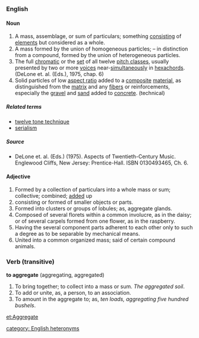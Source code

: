 === English ===

====Noun====
# A mass, assemblage, or sum of particulars; something [[consist]]ing of [[element]]s but considered as a whole.
# A mass formed by the union of homogeneous particles; – in distinction from a compound, formed by the union of heterogeneous particles.
# The full [[chromatic]] or the [[set]] of all twelve [[pitch class]]es, usually presented by two or more [[voice]]s near-[[simultaneity|simultaneously]] in [[hexachord]]s. (DeLone et. al. (Eds.), 1975, chap. 6)
# Solid particles of low [[aspect ratio]] added to a [[composite]] [[material]], as distinguished from the [[matrix]] and any [[fiber]]s or reinforcements, especially the [[gravel]] and [[sand]] added to [[concrete]]. (technical)

=====Related terms=====
*[[twelve tone technique]] 
*[[serialism]] 

=====Source=====
*DeLone et. al. (Eds.) (1975). Aspects of Twentieth-Century Music. Englewood Cliffs, New Jersey: Prentice-Hall. ISBN 0130493465, Ch. 6.

==== Adjective ====

# Formed by a collection of particulars into a whole mass or sum; collective; combined; [[add]]ed up
# consisting or formed of smaller objects or parts.
#Formed into clusters or groups of lobules; as, aggregate glands.
#Composed of several florets within a common involucre, as in the daisy; or of several carpels formed from one flower, as in the raspberry.
#Having the several component parts adherent to each other only to such a degree as to be separable by mechanical means.
#United into a common organized mass; said of certain compound animals.



===Verb (transitive)===
'''to aggregate''' (aggregating, aggregated)
#To bring together; to collect into a mass or sum. ''The aggregated soil''.
#To add or unite, as, a person, to an association.
#To amount in the aggregate to; as, ''ten loads, aggregating five hundred bushels''.

[[et:Aggregate]]

[[category: English heteronyms]]